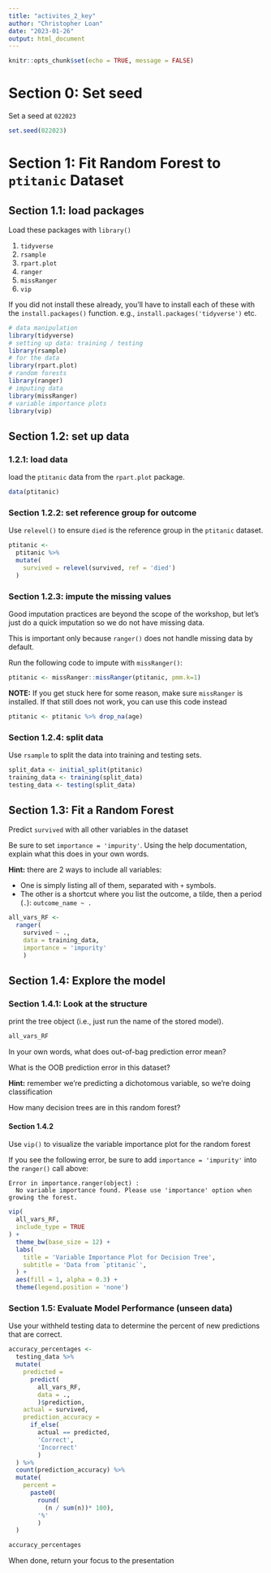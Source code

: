 ```yaml
---
title: "activites_2_key"
author: "Christopher Loan"
date: "2023-01-26"
output: html_document
---
```


```r
knitr::opts_chunk$set(echo = TRUE, message = FALSE)
```

# Section 0: Set seed

Set a seed at `022023`

```r
set.seed(022023)
```

# Section 1: Fit Random Forest to `ptitanic` Dataset

## Section 1.1: load packages

Load these packages with `library()`

1. `tidyverse`
2. `rsample`
3. `rpart.plot`
4. `ranger`
5. `missRanger`
6. `vip`


If you did not install these already, you'll have to install each of these with the `install.packages()` function. e.g., `install.packages('tidyverse')` etc.

```r
# data manipulation
library(tidyverse)
# setting up data: training / testing
library(rsample)
# for the data
library(rpart.plot)
# random forests
library(ranger)
# imputing data
library(missRanger)
# variable importance plots
library(vip)
```

## Section 1.2: set up data


### 1.2.1: load data

load the `ptitanic` data from the `rpart.plot` package. 

```r
data(ptitanic)
```

### Section 1.2.2: set reference group for outcome

Use `relevel()` to ensure `died` is the reference group in the `ptitanic` dataset.

```r
ptitanic <- 
  ptitanic %>% 
  mutate(
    survived = relevel(survived, ref = 'died')
  )
```

### Section 1.2.3: impute the missing values

Good imputation practices are beyond the scope of the workshop, but let's just do a quick imputation so we do not have missing data.

This is important only because `ranger()` does not handle missing data by default.

Run the following code to impute with `missRanger()`:


```r
ptitanic <- missRanger::missRanger(ptitanic, pmm.k=1)
```

**NOTE:** If you get stuck here for some reason, make sure `missRanger` is installed. If that still does not work, you can use this code instead

```r
ptitanic <- ptitanic %>% drop_na(age)
```

### Section 1.2.4: split data

Use `rsample` to split the data into training and testing sets.

```r
split_data <- initial_split(ptitanic)
training_data <- training(split_data)
testing_data <- testing(split_data)
```

## Section 1.3: Fit a Random Forest

Predict `survived` with all other variables in the dataset

Be sure to set `importance = 'impurity'`. Using the help documentation, explain what this does in your own words.

**Hint:** there are 2 ways to include all variables:

* One is simply listing all of them, separated with `+` symbols. 
* The other is a shortcut where you list the outcome, a tilde, then a period (`.`): `outcome_name ~ .`

```r
all_vars_RF <- 
  ranger(
    survived ~ ., 
    data = training_data, 
    importance = 'impurity'
    )
```

## Section 1.4: Explore the model

### Section 1.4.1: Look at the structure

print the tree object (i.e., just run the name of the stored model).

```r
all_vars_RF
```

In your own words, what does out-of-bag prediction error mean? 

What is the OOB prediction error in this dataset?

**Hint:** remember we're predicting a dichotomous variable, so we're doing classification

How many decision trees are in this random forest?

#### Section 1.4.2

Use `vip()` to visualize the variable importance plot for the random forest

If you see the following error, be sure to add `importance = 'impurity'` into the `ranger()` call above:

    Error in importance.ranger(object) : 
      No variable importance found. Please use 'importance' option when growing the forest.

```r
vip(
  all_vars_RF, 
  include_type = TRUE
) + 
  theme_bw(base_size = 12) +
  labs(
    title = 'Variable Importance Plot for Decision Tree',
    subtitle = 'Data from `ptitanic`',
  ) +
  aes(fill = 1, alpha = 0.3) +
  theme(legend.position = 'none')
```

### Section 1.5: Evaluate Model Performance (unseen data)

Use your withheld testing data to determine the percent of new predictions that are correct.

```r
accuracy_percentages <- 
  testing_data %>% 
  mutate(
    predicted = 
      predict(
        all_vars_RF, 
        data = ., 
        )$prediction, 
    actual = survived,
    prediction_accuracy = 
      if_else(
        actual == predicted, 
        'Correct', 
        'Incorrect'
        )
  ) %>% 
  count(prediction_accuracy) %>% 
  mutate(
    percent = 
      paste0(
        round(
          (n / sum(n))* 100), 
        '%'
        )
  ) 
```

```r
accuracy_percentages
```


When done, return your focus to the presentation

